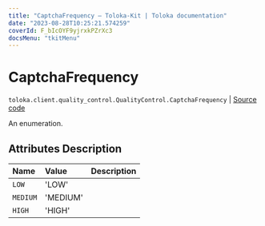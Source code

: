 ```yaml
---
title: "CaptchaFrequency — Toloka-Kit | Toloka documentation"
date: "2023-08-28T10:25:21.574259"
coverId: F_bIcOYF9yjrxkPZrXc3
docsMenu: "tkitMenu"
---
```


# CaptchaFrequency

`toloka.client.quality_control.QualityControl.CaptchaFrequency` | [Source code](https://github.com/Toloka/toloka-kit/blob/v1.2.1/src/client/quality_control.py#L72)

An enumeration.

## Attributes Description

| Name | Value | Description |
| :------| :-----------| :----------| 
`LOW`|'LOW'|
`MEDIUM`|'MEDIUM'|
`HIGH`|'HIGH'|